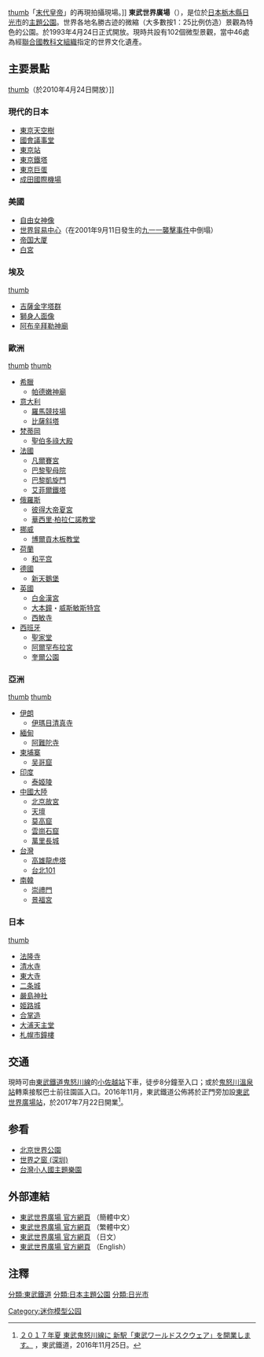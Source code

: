[[檔案:Tobu_World_Square_Forbidden_City_Last_Emperor_1.jpg|thumb]]「[[末代皇帝_(電影)|末代皇帝]]」的再現拍攝現場。]]
'''東武世界廣場'''（{{lang-ja|東武ワールドスクウェア}}），是位於[[日本|日本]][[栃木縣|栃木縣]][[日光市|日光市]]的[[主題公園|主題公園]]。世界各地名勝古迹的微縮（大多數按1：25比例仿造）景觀為特色的公園。於1993年4月24日正式開放。現時共設有102個微型景觀，當中46處為經[[聯合國教科文組織|聯合國教科文組織]]指定的世界文化遺產。

== 主要景點 ==
[[檔案:Tokyo_Sky_Tree_in_Tobu_World_Square.jpg|thumb]]（於2010年4月24日開放）]]

=== 現代的日本 ===
* [[東京天空樹|東京天空樹]]
* [[國會議事堂_(日本)|國會議事堂]]
* [[東京站|東京站]]
* [[東京鐵塔|東京鐵塔]]
* [[東京巨蛋|東京巨蛋]]
* [[成田國際機場|成田國際機場]]

=== 美國 ===
* [[自由女神像|自由女神像]]
* [[世界貿易中心|世界貿易中心]]（在2001年9月11日發生的[[九一一襲擊事件|九一一襲擊事件]]中倒塌）
* [[帝国大厦|帝国大厦]]
* [[白宮|白宮]]

=== 埃及 ===
[[檔案:Tobu_World_Square_Egyptian_Pyramid_1.jpg|thumb]]
* [[吉薩金字塔群|吉薩金字塔群]]
* [[獅身人面像|獅身人面像]]
* [[阿布辛拜勒神廟|阿布辛拜勒神廟]]

=== 歐洲 ===
[[檔案:Tobu_World_Square_St_Peters_Basilica_1.jpg|thumb]]
[[檔案:Tobu_World_Square_Versailles_1.jpg|thumb]]
* [[希臘|希臘]]
** [[帕德嫩神廟|帕德嫩神廟]]
* [[意大利|意大利]]
** [[羅馬競技場|羅馬競技場]]
** [[比薩斜塔|比薩斜塔]]
* [[梵蒂岡|梵蒂岡]]
** [[聖伯多祿大殿|聖伯多祿大殿]]
* [[法國|法國]]
** [[凡爾賽宮|凡爾賽宮]]
** [[巴黎聖母院|巴黎聖母院]]
** [[巴黎凱旋門|巴黎凱旋門]]
** [[艾菲爾鐵塔|艾菲爾鐵塔]]
* [[俄羅斯|俄羅斯]]
** [[彼得大帝夏宮|彼得大帝夏宮]]
** [[華西里·柏拉仁諾教堂|華西里·柏拉仁諾教堂]]
* [[挪威|挪威]]
** [[博爾貢木板教堂|博爾貢木板教堂]]
* [[荷蘭|荷蘭]]
** [[和平宫|和平宫]]
* [[德國|德國]]
** [[新天鵝堡|新天鵝堡]]
* [[英國|英國]]
** [[白金漢宮|白金漢宮]]
** [[大本鐘|大本鐘]]・[[威斯敏斯特宫|威斯敏斯特宫]]
** [[西敏寺|西敏寺]]
* [[西班牙|西班牙]]
** [[聖家堂|聖家堂]]
** [[阿爾罕布拉宮|阿爾罕布拉宮]]
** [[桂尔公园|奎爾公園]]

=== 亞洲 ===
[[檔案:Tobu_World_Square_Great_Wall_of_China_4.jpg|thumb]]
[[檔案:Tobu_World_Square_Dragon_and_Tiger_Pagodas_on_Lotus_Lake_1.jpg|thumb]]
* [[伊朗|伊朗]]
** [[伊瑪目清真寺|伊瑪目清真寺]]
* [[緬甸|緬甸]]
** [[阿難陀寺|阿難陀寺]]
* [[柬埔寨|柬埔寨]]
** [[吴哥窟|吴哥窟]]
* [[印度|印度]]
** [[泰姬陵|泰姬陵]]
* [[中國大陸|中國大陸]]
** [[北京故宮|北京故宮]]
** [[天壇|天壇]]
** [[莫高窟|莫高窟]]
** [[雲崗石窟|雲崗石窟]]
** [[萬里長城|萬里長城]]
* [[台灣|台灣]]
** [[蓮池潭#龍虎塔|高雄龍虎塔]]
** [[台北101|台北101]]
* [[南韓|南韓]]
** [[崇禮門|崇禮門]]
** [[景福宮_(朝鮮)|景福宮]]

=== 日本 ===
[[檔案:Himeji_Castle_in_Tobu_World_Square.jpg|thumb]]
* [[法隆寺|法隆寺]]
* [[清水寺|清水寺]]
* [[東大寺|東大寺]]
* [[二条城|二条城]]
* [[嚴島神社|嚴島神社]]
* [[姬路城|姬路城]]
* [[合掌造|合掌造]]
* [[大浦天主堂|大浦天主堂]]
* [[札幌市鐘樓|札幌市鐘樓]]

== 交通 ==
現時可由[[東武鐵道|東武鐵道]][[鬼怒川線|鬼怒川線]]的[[小佐越站|小佐越站]]下車，徒步8分鐘至入口；或於[[鬼怒川溫泉站|鬼怒川溫泉站]]轉乘接駁巴士前往園區入口。2016年11月，東武鐵道公佈將於正門旁加設[[東武世界廣場站|東武世界廣場站]]，於2017年7月22日開業<ref>[http://www.tobu.co.jp/file/pdf/f883e7037e77959c7e4757af67657502/161125.pdf?date=20161125131020 ２０１７年夏 東武鬼怒川線に 新駅「東武ワールドスクウェア」を開業します。] {{Wayback|url=http://www.tobu.co.jp/file/pdf/f883e7037e77959c7e4757af67657502/161125.pdf?date=20161125131020 |date=20161126003458 }}，東武鐵道，2016年11月25日。</ref>。

== 参看 ==
* [[北京世界公園|北京世界公園]]
* [[世界之窗_(深圳)|世界之窗 (深圳)]]
*[[台灣|台灣]][[小人國主題樂園|小人國主題樂園]]

== 外部連結 ==
* [http://www.tobuws.co.jp/default_cn.html 東武世界廣場 官方網頁] {{Wayback|url=http://www.tobuws.co.jp/default_cn.html |date=20150319054412 }}（簡體中文）
* [http://www.tobuws.co.jp/default_tw.html 東武世界廣場 官方網頁] {{Wayback|url=http://www.tobuws.co.jp/default_tw.html |date=20150319061734 }}（繁體中文）
* [http://www.tobuws.co.jp/ 東武世界廣場 官方網頁] {{Wayback|url=http://www.tobuws.co.jp/ |date=20210325180008 }}（日文）
* [http://www.tobuws.co.jp/default_en.html 東武世界廣場 官方網頁] {{Wayback|url=http://www.tobuws.co.jp/default_en.html |date=20071021023153 }}（English）

==注釋==
{{reflist}}
{{DEFAULTSORT:Tobu World Square}}
{{日本主題公園}}
{{Commonscat|Tobu World Square}}
[[分類:東武鐵道|分類:東武鐵道]]
[[分類:日本主題公園|分類:日本主題公園]]
[[分類:日光市|分類:日光市]]
[[Category:迷你模型公园|Category:迷你模型公园]]